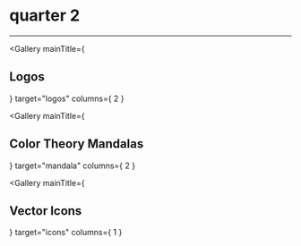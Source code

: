 

<div class="center fullwidth">
    <h1>quarter 2</h1>
    <hr></hr>
</div>

<Gallery
    mainTitle={ <h2>Logos</h2> }
    target="logos"
    columns={ 2 }
></Gallery>

<Gallery
    mainTitle={ <h2>Color Theory Mandalas</h2>}
    target="mandala"
    columns={ 2 }
></Gallery>

<Gallery
    mainTitle={ <h2>Vector Icons</h2> }
    target="icons"
    columns={ 1 }
>
</Gallery>